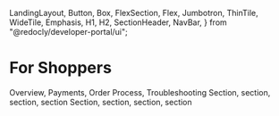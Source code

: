   LandingLayout,
  Button,
  Box,
  FlexSection,
  Flex,
  Jumbotron,
  ThinTile,
  WideTile,
  Emphasis,
  H1,
  H2,
  SectionHeader,
  NavBar,
} from "@redocly/developer-portal/ui";

# For Shoppers

<Box>
  <FlexSection justifyContent="space-around" flexWrap="wrap">
    <WideTile to="/developer-portal/for-shoppers/orders/" header="Orders">
      Overview, Payments, Order Process, Troubleshooting
    </WideTile>
    <WideTile to="/developer-portal/for-shoppers/account/" header="Account">
      Section, section, section, section
    </WideTile>
    <WideTile
      to="/developer-portal/for-shoppers/privacy-and-security/"
      header="Privacy & Security"
    >
      Section, section, section, section
    </WideTile>
  </FlexSection>
</Box>
